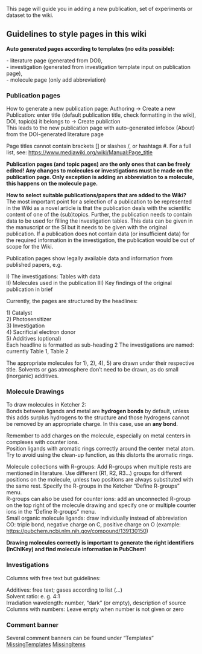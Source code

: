 This page will guide you in adding a new publication, set of experiments or dataset to the wiki.

== Guidelines to style pages in this wiki ==

'''Auto generated pages according to templates (no edits possible):'''

-	literature page (generated from DOI),<br>
-	investigation (generated from investigation template input on publication page),<br>
-	molecule page (only add abbreviation)

=== Publication pages ===
How to generate a new publication page: Authoring → Create a new Publication: enter title (default publication title, check formatting in the wiki), DOI, topic(s) it belongs to → Create publiction<br>
This leads to the new publication page with auto-generated infobox (About) from the DOI-generated literature page

Page titles cannot contain brackets [] or slashes /, or hashtags #. For a full list, see:
https://www.mediawiki.org/wiki/Manual:Page_title

'''Publication pages (and topic pages) are the only ones that can be freely edited! Any changes to molecules or investigations must be made on the publication page. Only exception is adding an abbreviation to a molecule, this happens on the molecule page.'''

'''How to select suitable publications/papers that are added to the Wiki?'''<br>
The most important point for a selection of a publication to be represented in the Wiki as a novel article is that the publication deals with the scientific content of one of the (sub)topics. Further, the publication needs to contain data to be used for filling the investigation tables. This data can be given in the manuscript or the SI but it needs to be given with the original publication. If a publication does not contain data (or insufficient data) for the required information in the investigation, the publication would be out of scope for the Wiki.

Publication pages show legally available data and information from published papers, e.g.

I)	The investigations: Tables with data<br>
II)	Molecules used in the publication
III) Key findings of the original publication in brief

Currently, the pages are structured by the headlines:

1)	Catalyst<br>
2)	Photosensitizer<br>
3)	Investigation<br>
4)	Sacrificial electron donor<br>
5)	Additives (optional)<br>

Each headline is formatted as sub-heading 2
The investigations are named: currently Table 1, Table 2

The appropriate molecules for 1), 2), 4), 5) are drawn under their respective title. Solvents or gas atmosphere don’t need to be drawn, as do small (inorganic) additives.

=== Molecule Drawings ===
To draw molecules in Ketcher 2:<br>
Bonds between ligands and metal are '''hydrogen bonds''' by default, unless this adds surplus hydrogens to the structure and those hydrogens cannot be removed by an appropriate charge. In this case, use an '''any bond'''.

Remember to add charges on the molecule, especially on metal centers in complexes with counter ions.<br>
Position ligands with aromatic rings correctly around the center metal atom. Try to avoid using the clean-up function, as this distorts the aromatic rings.

Molecule collections with R-groups: Add R-groups when multiple rests are mentioned in literature. Use different (R1, R2, R3…) groups for different positions on the molecule, unless two positions are always substituted with the same rest. Specify the R-groups in the Ketcher “Define R-groups” menu.<br>
R-groups can also be used for counter ions: add an unconnected R-group on the top right of the molecule drawing and specify one or multiple counter ions in the “Define R-groups” menu.<br>
Small organic molecule ligands: draw individually instead of abbreviation<br>
CO: triple bond, negative charge on C, positive charge on O
(example: https://pubchem.ncbi.nlm.nih.gov/compound/139130150)

'''Drawing molecules correctly is important to generate the right identifiers (InChIKey) and find molecule information in PubChem!'''

=== Investigations ===

Columns with free text but guidelines:

Additives: free text; gases according to list (…)<br>
Solvent ratio: e. g. 4:1<br>
Irradiation wavelength: number, “dark” (or empty), description of source<br>
Columns with numbers: Leave empty when number is not given or zero

=== Comment banner ===

Several comment banners can be found under “Templates”
[[Test MissingTemplates|MissingTemplates]]
[[Test MissingItems|MissingItems]]
